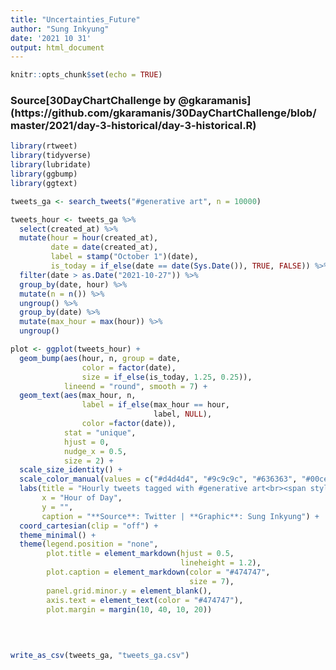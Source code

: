 ```yaml
---
title: "Uncertainties_Future"
author: "Sung Inkyung"
date: '2021 10 31'
output: html_document
---
```


```r
knitr::opts_chunk$set(echo = TRUE)
```
### Source[30DayChartChallenge by @gkaramanis] (https://github.com/gkaramanis/30DayChartChallenge/blob/master/2021/day-3-historical/day-3-historical.R)
```r
library(rtweet)
library(tidyverse)
library(lubridate)
library(ggbump)
library(ggtext)

tweets_ga <- search_tweets("#generative art", n = 10000) 

tweets_hour <- tweets_ga %>% 
  select(created_at) %>% 
  mutate(hour = hour(created_at),
         date = date(created_at),
         label = stamp("October 1")(date),
         is_today = if_else(date == date(Sys.Date()), TRUE, FALSE)) %>% 
  filter(date > as.Date("2021-10-27")) %>% 
  group_by(date, hour) %>% 
  mutate(n = n()) %>% 
  ungroup() %>% 
  group_by(date) %>% 
  mutate(max_hour = max(hour)) %>% 
  ungroup()

plot <- ggplot(tweets_hour) +
  geom_bump(aes(hour, n, group = date,
                color = factor(date),
                size = if_else(is_today, 1.25, 0.25)),
            lineend = "round", smooth = 7) +
  geom_text(aes(max_hour, n,
                label = if_else(max_hour == hour,
                                label, NULL),
                color =factor(date)),
            stat = "unique",
            hjust = 0,
            nudge_x = 0.5,
            size = 2) +
  scale_size_identity() +
  scale_color_manual(values = c("#d4d4d4", "#9c9c9c", "#636363", "#00ced1")) +
  labs(title = "Hourly tweets tagged with #generative art<br><span style = 'color:#00ced1'>**Today**</span> vs <span style = 'color:#474747'>previous days</span>",
       x = "Hour of Day",
       y = "",
       caption = "**Source**: Twitter | **Graphic**: Sung Inkyung") +
  coord_cartesian(clip = "off") +
  theme_minimal() +
  theme(legend.position = "none",
        plot.title = element_markdown(hjust = 0.5,
                                      lineheight = 1.2),
        plot.caption = element_markdown(color = "#474747",
                                        size = 7),
        panel.grid.minor.y = element_blank(),
        axis.text = element_text(color = "#474747"),
        plot.margin = margin(10, 40, 10, 20))
  
  
  

write_as_csv(tweets_ga, "tweets_ga.csv")
```

